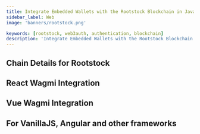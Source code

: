 ```yaml
---
title: Integrate Embedded Wallets with the Rootstock Blockchain in JavaScript
sidebar_label: Web
image: 'banners/rootstock.png'

keywords: [rootstock, web3auth, authentication, blockchain]
description: 'Integrate Embedded Wallets with the Rootstock Blockchain in JavaScript | Embedded Wallets'
---
```



<SEO
  title="Integrate Embedded Wallets with the Rootstock Blockchain in JavaScript"
  description="Integrate Embedded Wallets with the Rootstock Blockchain in JavaScript | Embedded Wallets"
  image="https://web3auth.io/docs/banners/rootstock.png"
  slug="/embedded-wallets/connect-blockchain/evm/rootstock/web"
/>

## Chain Details for Rootstock

<ChainDetailsRootstock />

## React Wagmi Integration

<ReactWagmiIntegration />

## Vue Wagmi Integration

<VueWagmiIntegration />

## For VanillaJS, Angular and other frameworks

<JsBlockchainMethods />
